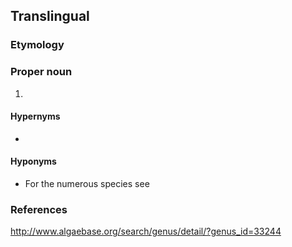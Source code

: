 ==Translingual==
{{rfimage}}
{{wikipedia|Gigartinales}}
{{wikispecies|Gigartinales}}

===Etymology===
{{rfe|lang=mul}}

===Proper noun===
{{head|mul|proper noun|head=''Caulacanthus''}}

# {{taxon|genus|family||certain [[red alga]]e}}

====Hypernyms====
* {{sense|genus}} 
====Hyponyms====
* For the numerous species see {{specieslite}}

===References===
http://www.algaebase.org/search/genus/detail/?genus_id=33244
